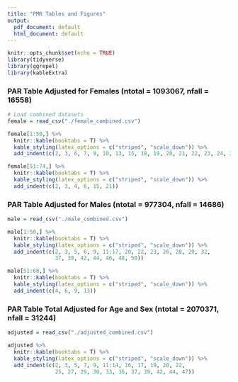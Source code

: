 ```yaml
---
title: "PMR Tables and Figures"
output:
  pdf_document: default
  html_document: default
---
```


```r
knitr::opts_chunk$set(echo = TRUE)
library(tidyverse)
library(ggrepel)
library(kableExtra)
```

### PAR Table Adjusted for Females (ntotal = 1093067, nfall = 16558)

```r
# Load combined datasets
female = read_csv("./female_combined.csv")
```

```r
female[1:50,] %>% 
  knitr::kable(booktabs = T) %>%
  kable_styling(latex_options = c("striped", "scale_down")) %>% 
  add_indent(c(2, 3, 6, 7, 9, 10, 13, 15, 18, 19, 20, 21, 22, 23, 24, 26, 27, 28, 32, 33, 34, 36, 37, 39, 41, 43, 45, 49))
```

\newpage

```r
female[51:74,] %>% 
  knitr::kable(booktabs = T) %>%
  kable_styling(latex_options = c("striped", "scale_down")) %>% 
  add_indent(c(2, 3, 4, 6, 15, 21))
```

\newpage

### PAR Table Adjusted for Males (ntotal = 977304, nfall = 14686)

```r
male = read_csv("./male_combined.csv")
```

```r
male[1:50,] %>% 
  knitr::kable(booktabs = T) %>%
  kable_styling(latex_options = c("striped", "scale_down")) %>% 
  add_indent(c(2, 3, 5, 6, 9, 11:17, 20, 22, 23, 26, 28, 29, 32, 
               37, 38, 42, 44, 46, 48, 50))
```

\newpage

```r
male[51:68,] %>% 
  knitr::kable(booktabs = T) %>%
  kable_styling(latex_options = c("striped", "scale_down")) %>% 
  add_indent(c(4, 6, 9, 13))
```

### PAR Table Total Adjusted for Age and Sex (ntotal = 2070371, nfall = 31244)

```r
adjusted = read_csv("./adjusted_combined.csv")
```

```r
adjusted %>% 
  knitr::kable(booktabs = T) %>%
  kable_styling(latex_options = c("striped", "scale_down")) %>% 
  add_indent(c(2, 3, 5, 7, 9, 11:14, 16, 17, 19, 20, 22, 
               25, 27, 29, 30, 33, 36, 37, 39, 42, 44, 47))
```



